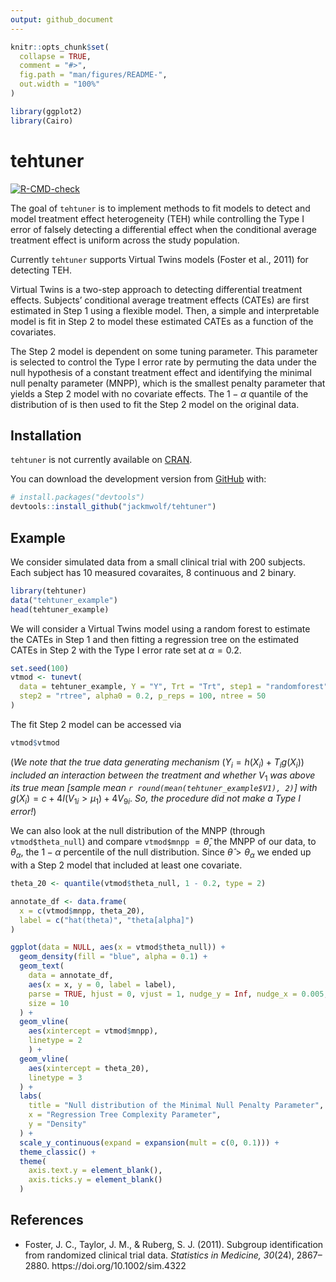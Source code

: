 ```yaml
---
output: github_document
---
```


<!-- README.md is generated from README.Rmd. Please edit that file -->

```r
knitr::opts_chunk$set(
  collapse = TRUE,
  comment = "#>",
  fig.path = "man/figures/README-",
  out.width = "100%"
)

library(ggplot2)
library(Cairo)
```

# tehtuner

<!-- badges: start -->
[![R-CMD-check](https://github.com/jackmwolf/tehtuner/workflows/R-CMD-check/badge.svg)](https://github.com/jackmwolf/tehtuner/actions)
<!-- badges: end -->

The goal of `tehtuner` is to implement methods to fit models to detect and model
treatment effect heterogeneity (TEH) while controlling the Type I error of falsely 
detecting a differential effect when the conditional average treatment effect is
uniform across the study population.

Currently `tehtuner` supports Virtual Twins models (Foster 
et al., 2011) for detecting TEH.

Virtual Twins is a two-step approach to detecting differential treatment
effects. Subjects' conditional average treatment effects (CATEs) are first
estimated in Step 1 using a flexible model. Then, a simple and interpretable
model is fit in Step 2 to model these estimated CATEs as a function of the
covariates.

The Step 2 model is dependent on some tuning parameter. This parameter is
selected to control the Type I error rate by permuting the data under the
null hypothesis of a constant treatment effect and identifying the minimal
null penalty parameter (MNPP), which is the smallest penalty parameter that
yields a Step 2 model with no covariate effects. The $1-\alpha$ quantile
of the distribution of is then used to fit the Step 2 model on the original
data.

## Installation

`tehtuner` is not currently available on [CRAN](https://CRAN.R-project.org).

You can download the development version from [GitHub](https://github.com/) with:

``` r
# install.packages("devtools")
devtools::install_github("jackmwolf/tehtuner")
```
## Example

We consider simulated data from a small clinical trial with 200 subjects.
Each subject has 10 measured covaraites, 8 continuous and 2 binary.

```r
library(tehtuner)
data("tehtuner_example")
head(tehtuner_example)
```

We will consider a Virtual Twins model using a random forest to estimate the CATEs in Step 1 and then fitting a regression tree on the estimated CATEs in Step 2 with the Type I error rate set at $\alpha = 0.2$.

```r
set.seed(100)
vtmod <- tunevt(
  data = tehtuner_example, Y = "Y", Trt = "Trt", step1 = "randomforest",
  step2 = "rtree", alpha0 = 0.2, p_reps = 100, ntree = 50
)
```

The fit Step 2 model can be accessed via
```r
vtmod$vtmod
```

(_We note that the true data generating mechanism_ ($Y_i = h(X_i) + T_i g(X_i)$) _included an interaction between the treatment and whether_ $V_1$ _was above its true mean [sample mean `r round(mean(tehtuner_example$V1), 2)`] with_ $g(X_i) = c + 4I(V_{1i}>\mu_1)+4V_{9i}$. 
_So, the procedure did not make a Type I error!_)

We can also look at the null distribution of the MNPP (through `vtmod$theta_null`) and compare `vtmod$mnpp`  $=\widehat\theta$, the MNPP of our data, to  $\theta_\alpha$, the $1-\alpha$ percentile of the null distribution.
Since $\widehat\theta > \theta_\alpha$ we ended up with a Step 2 model that included at least one covariate.

```r
theta_20 <- quantile(vtmod$theta_null, 1 - 0.2, type = 2)

annotate_df <- data.frame(
  x = c(vtmod$mnpp, theta_20),
  label = c("hat(theta)", "theta[alpha]")
)

ggplot(data = NULL, aes(x = vtmod$theta_null)) +
  geom_density(fill = "blue", alpha = 0.1) +
  geom_text(
    data = annotate_df,
    aes(x = x, y = 0, label = label), 
    parse = TRUE, hjust = 0, vjust = 1, nudge_y = Inf, nudge_x = 0.005,
    size = 10
  ) +
  geom_vline(
    aes(xintercept = vtmod$mnpp),
    linetype = 2
    ) +
  geom_vline(
    aes(xintercept = theta_20),
    linetype = 3
  ) +
  labs(
    title = "Null distribution of the Minimal Null Penalty Parameter",
    x = "Regression Tree Complexity Parameter",
    y = "Density"
  ) +
  scale_y_continuous(expand = expansion(mult = c(0, 0.1))) +
  theme_classic() +
  theme(
    axis.text.y = element_blank(),
    axis.ticks.y = element_blank()
  )
```

## References

- Foster, J. C., Taylor, J. M., & Ruberg, S. J. (2011). Subgroup identification from randomized clinical trial data. _Statistics in Medicine, 30_(24), 2867–2880. https://doi.org/10.1002/sim.4322
